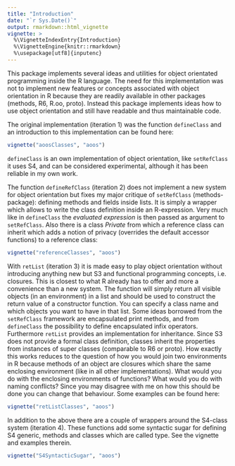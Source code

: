 ```yaml
---
title: "Introduction"
date: "`r Sys.Date()`"
output: rmarkdown::html_vignette
vignette: >
  %\VignetteIndexEntry{Introduction}
  %\VignetteEngine{knitr::rmarkdown}
  %\usepackage[utf8]{inputenc}
---
```


This package implements several ideas and utilities for object orientated
programming inside the R language. The need for this implementation was not to
implement new features or concepts associated with object orientation in R
because they are readily available in other packages (methods, R6, R.oo, proto).
Instead this package implements ideas how to use object orientation and still
have readable and thus maintainable code.

The original implementation (iteration 1) was the function `defineClass` and an
introduction to this implementation can be found here:

```r
vignette("aoosClasses", "aoos")
```

`defineClass` is an own implementation of object orientation, like `setRefClass`
it uses S4, and can be considered experimental, although it has been reliable in
my own work.

The function `defineRefClass` (iteration 2) does not implement a new system for
object orientation but fixes my major critique of `setRefClass`
(methods-package): defining methods and fields inside lists. It is simply a
wrapper which allows to write the class definition inside an R-expression. Very
much like in `defineClass` the *evaluated expression* is then passed as argument
to `setRefClass`. Also there is a class *Private* from which a reference class
can inherit which adds a notion of privacy (overrides the default accessor
functions) to a reference class:

```r
vignette("referenceClasses", "aoos")
```

With `retList` (iteration 3) it is made easy to play object orientation without
introducing anything new but S3 and functional programming concepts, i.e.
closures. This is closest to what R already has to offer and more a convenience
than a new system. The function will simply return all visible objects (in an
environment) in a list and should be used to construct the return value of a
constructor function. You can specify a class name and which objects you want to
have in that list. Some ideas borrowed from the `setRefClass` framework are
encapsulated print methods, and from `defineClass` the possibility to define
encapsulated infix operators. Furthermore `retList` provides an implementation
for inheritance. Since S3 does not provide a formal class definition, classes
inherit the properties from instances of super classes (comparable to R6 or
proto). How exactly this works reduces to the question of how you would join two
environments in R because methods of an object are closures which share the same
enclosing environment (like in all other implementations). What would you do
with the enclosing environments of functions? What would you do with naming
conflicts? Since you may disagree with me on how this should be done you can
change that behaviour. Some examples can be found here:

```r
vignette("retListClasses", "aoos")
```

In addition to the above there are a couple of wrappers around the S4-class
system (iteration 4). These functions add some syntactic sugar for defining S4
generic, methods and classes which are called type. See the vignette and
examples therein.

```r
vignette("S4SyntacticSugar", "aoos")
```


